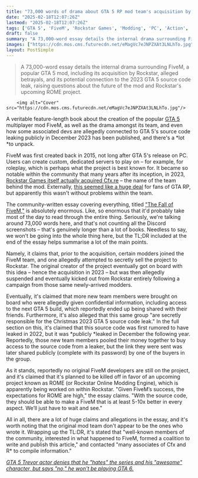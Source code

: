 ```yaml
---
title: "73,000 words of drama about GTA 5 RP mod team's acquisition by Rockstar appear online, with claims that no original devs are left and the project is dying"
date: "2025-02-18T12:07:26Z"
lastmod: "2025-02-18T12:07:26Z"
tags: ['GTA 5', 'FiveM', 'Rockstar Games', 'Modding', 'PC', 'Action', 'Open-World', 'Multiplayer', 'Drama', 'Source Code Leak']
draft: false
summary: "A 73,000-word essay details the internal drama surrounding FiveM, a popular GTA 5 mod, including its acquisition by Rockstar, alleged betrayals, and its potential connection to the 2023 GTA 5 source code leak, raising questions about the future of the mod and Rockstar's upcoming ROME project."
images: ["https://cdn.mos.cms.futurecdn.net/eMagVc7eJNPZXAt3LNLhTo.jpg"]
layout: PostSimple
---
```

> A 73,000-word essay details the internal drama surrounding FiveM, a popular GTA 5 mod, including its acquisition by Rockstar, alleged betrayals, and its potential connection to the 2023 GTA 5 source code leak, raising questions about the future of the mod and Rockstar's upcoming ROME project.


        <img alt="Cover" src="https://cdn.mos.cms.futurecdn.net/eMagVc7eJNPZXAt3LNLhTo.jpg"/>
        
A veritable feature-length book about the creation of the popular [<u>GTA 5</u>](https://www.gamesradar.com/gta-5-guide/) multiplayer mod FiveM, as well as the drama amongst its team, and even how some associated devs are allegedly connected to GTA 5's source code leaking publicly in December 2023 has been published, and there's a *lot *to unpack.

FiveM was first created back in 2015, not long after GTA 5's release on PC. Users can create custom, dedicated servers to play on – for example, for roleplay, which is perhaps what the project is best known for. It became so notable within the community that many years after its inception, in 2023, [<u>Rockstar Games itself actually acquired Cfx.re</u>](https://www.gamesradar.com/rockstar-joins-forces-with-one-of-the-biggest-names-in-gta-rp/) – the name of the team behind the mod. Externally, [<u>this seemed like a huge deal</u>](https://www.gamesradar.com/rockstars-acquisition-of-fivem-mod-team-could-be-absolutely-massive-for-gta-6/) for fans of GTA RP, but apparently this wasn't without problems within the team.

The community-written essay covering everything, titled [<u>"The Fall of FiveM,"</u>](https://fivem.team/) is absolutely enormous. Like, so enormous that it'd probably take most of the day to read through the entire thing. Seriously, we're talking around 73,000 words here, and that's not counting all the Discord screenshots – that's genuinely longer than a lot of books. Needless to say, we won't be going into the whole thing here, but the TL;DR included at the end of the essay helps summarise a lot of the main points.

Namely, it claims that, prior to the acquisition, certain modders joined the FiveM team, and one allegedly attempted to secretly sell the project to Rockstar. The original creator of the project eventually got on board with this idea – hence the acquisition in 2023 – but was then allegedly suspended and eventually kicked out from Rockstar entirely following a campaign from those same newly-arrived modders.



Eventually, it's claimed that more new team members were brought on board who were allegedly given confidential information, including access to the next GTA 5 build, which reportedly ended up being shared with their friends. Furthermore, it's also alleged that this same group "are secretly responsible for the Christmas 2023 GTA 5 source code leak." In the full section on this, it's claimed that this source code was first rumored to have leaked in 2022, but it was *publicly *leaked in December the following year. Reportedly, those new team members pooled their money together to buy access to the source code from a leaker, but the link they were sent was later shared publicly (complete with its password) by one of the buyers in the group.

As it stands, reportedly no original FiveM developers are still on the project, and it's claimed that it's planned to be killed off in favor of an upcoming project known as ROME (or Rockstar Online Modding Engine), which is apparently being worked on within Rockstar. "Given FiveM’s success, the expectations for ROME are high," the essay claims. "With the source code, they should be able to make a FiveM that is at least 5-10x better in every aspect. We’ll just have to wait and see."

All in all, there are a lot of huge claims and allegations in the essay, and it's worth noting that the original mod team don't appear to be the ones who wrote it. Wrapping up the TL:DR, it's stated that "well-known members of the community, interested in what happened to FiveM, formed a coalition to write and publish this article," and contacted "many associates of Cfx and R* to compile information."

[<u><em>GTA 5 Trevor actor denies that he "hates" the series and his "awesome" character, but says "no," he won't be playing GTA 6.</em></u>](https://www.gamesradar.com/games/grand-theft-auto/gta-5-trevor-actor-denies-that-he-hates-the-series-and-his-awesome-character-but-says-no-he-wont-be-playing-gta-6/)
        